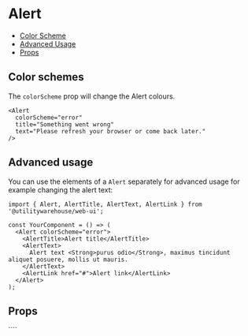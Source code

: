 
<Meta of={Stories} />

# Alert

<Description />

- [Color Scheme](#color-schemes)
- [Advanced Usage](#advanced-usage)
- [Props](#props)

<Canvas of={Stories.KitchenSink} />

## Color schemes

The `colorScheme` prop will change the Alert colours.

```tsx
<Alert
  colorScheme="error"
  title="Something went wrong"
  text="Please refresh your browser or come back later."
/>
```

## Advanced usage

You can use the elements of a `Alert` separately for advanced usage for example changing the alert text:

```tsx
import { Alert, AlertTitle, AlertText, AlertLink } from '@utilitywarehouse/web-ui';

const YourComponent = () => (
  <Alert colorScheme="error">
    <AlertTitle>Alert title</AlertTitle>
    <AlertText>
      Alert text <Strong>purus odio</Strong>, maximus tincidunt aliquet posuere, mollis ut mauris.
    </AlertText>
    <AlertLink href="#">Alert link</AlertLink>
  </Alert>
);
```

## Props

<ArgTypes of={Stories} />
````

